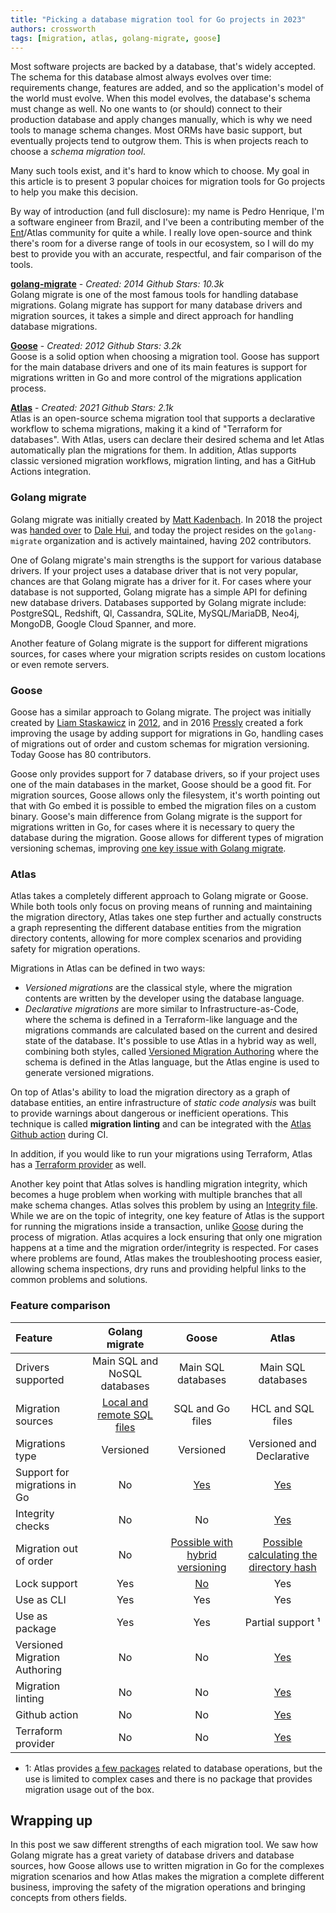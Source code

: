 ```yaml
---
title: "Picking a database migration tool for Go projects in 2023"
authors: crossworth
tags: [migration, atlas, golang-migrate, goose]
---
```


Most software projects are backed by a database, that's widely accepted. The schema
for this database almost always evolves over time: requirements
change, features are added, and so the application's model of the world must evolve.
When this model evolves, the database's schema must change as well. No one wants
to (or should) connect to their production database and apply changes manually, which is why
we need tools to manage schema changes. Most ORMs have basic support, but eventually
projects tend to outgrow them. This is when projects reach to choose a _schema migration tool_.

Many such tools exist, and it's hard to know which to choose. My goal in this article
is to present 3 popular choices for migration tools for Go projects to help you make this decision.

By way of introduction (and full disclosure): my name is Pedro Henrique, I'm a software engineer from Brazil,
and I've been a contributing member of the [Ent](https://entgo.io)/Atlas community for quite a while. I really love open-source
and think there's room for a diverse range of tools in our ecosystem, so I will do my best to provide
you with an accurate, respectful, and fair comparison of the tools.

**[golang-migrate](https://github.com/golang-migrate/migrate)** - *Created: 2014 Github Stars: 10.3k*<br />
Golang migrate is one of the most famous tools for handling database migrations.
Golang migrate has support for many database drivers and migration sources, it takes a simple
and direct approach for handling database migrations.

**[Goose](https://github.com/pressly/goose)** - *Created: 2012 Github Stars: 3.2k*<br />
Goose is a solid option when choosing a migration tool. Goose has support for the main
database drivers and one of its main features is support for migrations
written in Go and more control of the migrations application process.

**[Atlas](https://github.com/ariga/atlas)** - *Created: 2021 Github Stars: 2.1k*<br />
Atlas is an open-source schema migration tool that supports a declarative workflow to schema
migrations, making it a kind of "Terraform for databases". With Atlas, users can declare their desired schema
and let Atlas automatically plan the migrations for them. In addition, Atlas supports classic versioned migration
workflows, migration linting, and has a GitHub Actions integration.


### Golang migrate
Golang migrate was initially created by [Matt Kadenbach](https://github.com/mattes). In 2018 the project was [handed
over](https://github.com/mattes/migrate/issues/311) to [Dale Hui](https://github.com/dhui), and today the project resides
on the `golang-migrate` organization and is actively maintained, having 202 contributors.

One of Golang migrate's main strengths is the support for various database drivers. If
your project uses a database driver that is not very popular, chances are that Golang
migrate has a driver for it. For cases where your database is not supported, Golang migrate has
a simple API for defining new database drivers. Databases supported by Golang migrate
include: PostgreSQL, Redshift, Ql, Cassandra, SQLite, MySQL/MariaDB, Neo4j, MongoDB,
Google Cloud Spanner, and more.

Another feature of Golang migrate is the support for different migrations sources, for cases where your
migration scripts resides on custom locations or even remote servers.


### Goose
Goose has a similar approach to Golang migrate. The project was initially created by [Liam
Staskawicz](https://bitbucket.org/liamstask/) in [2012](https://bitbucket.org/liamstask/goose/src/3e2b32284c219f120a588f1fe4798be671c94dfb/),
and in 2016 [Pressly](https://github.com/pressly) created a fork improving the usage by adding support for
migrations in Go, handling cases of migrations out of order and custom schemas for migration
versioning. Today Goose has 80 contributors.

Goose only provides support for 7 database drivers, so if your project uses one of the main
databases in the market, Goose should be a good fit. For migration sources, Goose allows only
the filesystem, it's worth pointing out that with Go embed it is possible to embed the migration
files on a custom binary. Goose's main difference from Golang migrate is the support for
migrations written in Go, for cases where it is necessary to query the database during the
migration. Goose allows for different types of migration versioning schemas, improving
[one key issue with Golang migrate](https://github.com/golang-migrate/migrate/issues/510).


### Atlas
Atlas takes a completely different approach to Golang migrate or Goose. While both
tools only focus on proving means of running and maintaining the migration directory, Atlas
takes one step further and actually constructs a graph representing the different database
entities from the migration directory contents, allowing for more complex
scenarios and providing safety for migration operations.

Migrations in Atlas can be defined in two ways:
* *Versioned migrations* are the classical style, where the migration contents are written by the developer
using the database language.
* *Declarative migrations* are more similar to Infrastructure-as-Code,
where the schema is defined in a Terraform-like language and the migrations commands are
calculated based on the current and desired state of the database. It's possible to use Atlas in
a hybrid way as well, combining both styles, called [Versioned Migration Authoring](https://atlasgo.io/versioned/diff)
where the schema is defined in the Atlas language, but the Atlas engine is used to generate versioned migrations.

On top of Atlas's ability to load the migration directory as a graph of database entities,
an entire infrastructure of _static code analysis_ was built to provide warnings
about dangerous or inefficient operations. This technique is called **migration linting** and can be
integrated with the [Atlas Github action](https://atlasgo.io/integrations/github-actions) during CI.

In addition, if you would like to run your migrations using Terraform, Atlas has a [Terraform provider](https://atlasgo.io/integrations/terraform-provider)
as well.

Another key point that Atlas solves is handling migration integrity, which becomes a huge problem when working with
multiple branches that all make schema changes. Atlas solves this problem by using an [Integrity
file](https://atlasgo.io/concepts/migration-directory-integrity). While we are on the topic of integrity,
one key feature of Atlas is the support for running the migrations inside a transaction, unlike [Goose](https://github.com/pressly/goose/issues/335)
during the process of migration. Atlas acquires a lock ensuring that only one migration happens at a time
and the migration order/integrity is respected. For cases where problems are found, Atlas makes
the troubleshooting process easier, allowing schema inspections, dry runs and providing helpful links to
the common problems and solutions.

### Feature comparison

| Feature | Golang migrate | Goose | Atlas |
| :--- | :----: | :----: | :----: |
| Drivers supported | Main SQL and NoSQL databases | Main SQL databases | Main SQL databases |
| Migration sources | [Local and remote SQL files](https://github.com/golang-migrate/migrate#migration-sources) | SQL and Go files | HCL and SQL files |
| Migrations type | Versioned | Versioned | Versioned and Declarative |
| Support for migrations in Go | No | [Yes](https://github.com/pressly/goose#go-migrations) | [Yes](https://entgo.io/docs/data-migrations/) |
| Integrity checks | No | No | [Yes](https://atlasgo.io/concepts/migration-directory-integrity) |
| Migration out of order | No | [Possible with hybrid versioning](https://github.com/pressly/goose#hybrid-versioning) | [Possible calculating the directory hash](https://atlasgo.io/versioned/new#recalculating-the-directory-hash) |
| Lock support | Yes | [No](https://github.com/pressly/goose/issues/335) | Yes |
| Use as CLI | Yes | Yes | Yes |
| Use as package | Yes | Yes | Partial support ¹ |
| Versioned Migration Authoring | No | No | [Yes](https://atlasgo.io/versioned/diff) |
| Migration linting | No | No | [Yes](https://atlasgo.io/versioned/lint) |
| Github action | No | No | [Yes](https://atlasgo.io/integrations/github-actions) |
| Terraform provider | No | No | [Yes](https://atlasgo.io/integrations/terraform-provider) |

- 1: Atlas provides [a few packages](https://pkg.go.dev/ariga.io/atlas#section-directories) related to database operations, but the use is limited to complex cases
and there is no package that provides migration usage out of the box.


## Wrapping up

In this post we saw different strengths of each migration tool. We saw how Golang
migrate has a great variety of database drivers and database sources, how Goose allows use
to written migration in Go for the complexes migration scenarios and how Atlas makes the
migration a complete different business, improving the safety of the migration operations and
bringing concepts from others fields.
